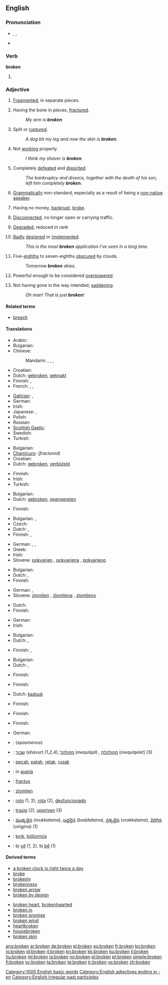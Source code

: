 {{wikipedia|Broken (disambiguation)}}
{{also|Broken}}
==English==

{{rank|follow|chance|happened|641|broken|trouble|die|arm}}

===Pronunciation===
* {{enPR|brōk'ən}}, {{IPA|/ˈbrəʊkən/}}, {{SAMPA|/"br@Uk@n/}}
* {{audio|en-us-broken.ogg|Audio (US)}}
*: {{rhymes|əʊkən}}

===Verb===
'''broken'''

# {{past participle of|[[break]]}}

===Adjective===
{{en-adj}}

# [[fragmented|Fragmented]], in separate pieces.
# {{qualifier|of a body part}} Having the bone in pieces, [[fractured]].
#: ''My arm is '''broken'''''
# {{qualifier|of skin}} Split or [[ruptured]].
#: ''A dog bit my leg and now the skin is '''broken'''.''
# Not [[working]] properly.
#: ''I think my shaver is '''broken'''.''
# Completely [[defeated]] and [[dispirited]].
#: ''The bankruptcy and divorce, together with the death of his son, left him completely '''broken'''.''
# {{pejorative|of language}} [[grammatical|Grammatically]] non-standard, especially as a result of being a [[non-native speaker]].
# Having no money, [[bankrupt]], [[broke]].
# {{qualifier|of an electronic connection}} [[disconnected|Disconnected]], no longer open or carrying traffic.
# {{rfv-sense}} [[degraded|Degraded]], reduced in rank
# {{software|informal}} [[badly|Badly]] [[designed]] or [[implemented]].
#: ''This is the most '''broken''' application I've seen in a long time.''
# {{meteorology|of the sky}} Five-[[eighth]]s to seven-eighths [[obscure|obscured]] by clouds.
#: ''Tomorrow '''broken''' skies.''
# {{sports|and|gaming|of a tactic or option}} Powerful enough to be considered [[overpowered]].
# {{colloquial|US|of a situation}} Not having gone in the way intended; [[saddening]].
#: ''Oh man! That is just '''broken'''!''

====Related terms====
* [[breach]]

====Translations====
{{trans-top|fragmented}}
* Arabic: {{t|ar|مكسور|tr=maksuur}}
* Bulgarian: {{t|bg|счупен}}
* Chinese:
*: Mandarin: {{t|cmn|破碎|tr=pòsuì|sc=Hani}},  {{qualifier|+ -的 -de}} {{t|cmn|打破 dǎpò|sc=Hani}},  {{t-|cmn|壞|sc=Hani}},  {{t-|cmn|坏|tr=huài|sc=Hani}}
* Croatian: {{t|hr|razbijen}}
* Dutch: [[gebroken]], [[geknakt]]
* Finnish: {{t+|fi|rikki}}, {{t-|fi|hajalla}}
* French: {{t+|fr|cassé}},  {{t+|fr|brisé}},  {{t+|fr|rompu}}
{{trans-mid}}
* [[Galician]]: {{t-|gl|crebado|xs=Galician}}, {{t-|gl|quebrado|xs=Galician}}
* German: {{t+|de|gebrochen}}
* Irish: {{t-|ga|briste|xs=Irish}}
* Japanese: {{t|ja|壊れた|tr=kowareta}},  {{t|ja|割れた|tr=wareta}}
* Polish: {{t|pl|połamany}}
* Russian: {{t|ru|сломанный|tr=slómannyj}}
* [[Scottish Gaelic]]: {{t-|gd|briste|xs=Scottish Gaelic}}
* Swedish: {{t|sv|bruten}}
* Turkish: {{t+|tr|kırık}}
{{trans-bottom}}

{{trans-top|having the bone in pieces, fractured}}
* Bulgarian: {{t|bg|счупен}}
* [[Chamicuro]]: {{tø|ccc|katsala'taka}} (''fractured'')
* Croatian: {{t|hr|slomljen}}
* Dutch: [[gebroken]], [[verbijzeld]]
{{trans-mid}}
* Finnish: {{t-|fi|murtunut}}
* Irish: {{t-|ga|briste|xs=Irish}}
* Turkish: {{t+|tr|kırık}}
{{trans-bottom}}

{{trans-top|of skin: split or ruptured}}
* Bulgarian: {{t|bg|разкъсан}}
* Dutch: [[gebroken]], [[opengereten]]
{{trans-mid}}
* Finnish: {{t+|fi|rikki}}
{{trans-bottom}}

{{trans-top|not working properly}}
* Bulgarian: {{t|bg|разбит}},  {{t|bg|повреден}}
* Czech: {{t-|cs|rozbitý|m}}
* Dutch: {{t+|nl|defect}}, {{t+|nl|kapot}}
* Finnish: {{t-|fi|rikkinäinen}}, {{t+|fi|rikki}}
{{trans-mid}}
* German: {{t+|de|gebrochen}}, {{t+|de|kaputt}},  {{t+|de|kaputt}}
* Greek: {{t+|el|χαλασμένος}}
* Irish: {{t-|ga|briste|xs=Irish}}
* Slovene: [[pokvarjen]] {{m}}, [[pokvarjena]] {{f}}, [[pokvarjeno]] {{n}}
{{trans-bottom}}

{{trans-top|completely defeated and dispirited}}
* Bulgarian: {{t|bg|съсипан}}
* Dutch: {{t+|nl|gebroken}}, {{t-|nl|gekraakt}}
* Finnish: {{t-|fi|murtunut}}
{{trans-mid}}
* German: {{t+|de|gebrochen}}, {{t+|de|zerstört}}
* Slovene: [[zlomljen]] {{m}}, [[zlomljena]] {{f}}, [[zlomljeno]] {{n}}
{{trans-bottom}}

{{trans-top|poorly spoken}}
* Dutch: {{t+|nl|gebroken}}
* Finnish: {{t-|fi|murrettu}}
{{trans-mid}}
* German: {{t+|de|gebrochen}}
* Irish: {{t-|ga|briste|xs=Irish}}
{{trans-bottom}}

{{trans-top|having no money}}
* Bulgarian: {{t|bg|разорен}}
* Dutch: {{t-|nl|gepluimd}}, {{t+|nl|blut}}
{{trans-mid}}
* Finnish: {{t-|fi|puhki}}, {{t+|fi|rahaton}}
{{trans-bottom}}

{{trans-top|disconnected}}
* Bulgarian: {{t|bg|прекъснат}}
* Dutch: {{t+|nl|afgebroken}}, {{t-|nl|verbroken}}
{{trans-mid}}
* Finnish: {{t|fi|katkennut}}
{{trans-bottom}}

{{trans-top|degraded, reduced in rank}}
* Finnish: {{t-|fi|alennettu}}
{{trans-mid}}
{{trans-bottom}}

{{trans-top|of software: badly designed or implemented}}
* Dutch: [[kaduuk]]
{{trans-mid}}
* Finnish: {{t+|fi|surkea}}
{{trans-bottom}}

{{trans-top|meteorology: five eighths to seven eighths obscured by clouds}}
* Finnish: {{t-|fi|pilvisyys|alt=melko pilvinen}}
{{trans-mid}}
{{trans-bottom}}

{{trans-top|sports and gaming: a very powerful tactic}}
* Finnish: {{t-|fi|ratkaiseva}}
{{trans-mid}}
* German: {{t|de|unfair}}
{{trans-bottom}}

{{checktrans-top}}
* {{ttbc|Greek}}: {{t+|el|σπασμένος}} (''spasmenos'')
* {{ttbc|Hebrew}}: [[שבור]] (''shavur'') (1,2,4); [[מקולקל]] (''mequlqal'') {{m}}, [[מקולקלת]] (''mequlqelet'') {{f}} (3)
* {{ttbc|Indonesian}}: [[pecah]], [[patah]], [[retak]], [[rusak]]
* {{ttbc|Italian}}: in [[avaria]]
* {{ttbc|Latin}}: [[fractus]]
* {{ttbc|Slovene}}: [[zlomljen]]
{{trans-mid}}
* {{ttbc|Spanish}}: [[roto]] {{m}} (1, 2), [[rota]] {{f}} (2), [[desfuncionado]]
* {{ttbc|Swedish}}: [[trasig]] (2), [[uppriven]] (3)
* {{ttbc|Telugu}}: [[ముక్కలైన]] (''mukkalaina''), [[బద్దలైన]] (''baddalaina''), [[వ్రక్కలైన]] (''vrakkalaina''), [[విరిగిన]] (''virigina'') (1)
* {{ttbc|Turkish}}: [[kırık]], [[bölünmüş]]
* {{ttbc|Vietnamese}}: bị [[vỡ]] (1, 2), bị [[bể]] (1)
{{trans-bottom}}

====Derived terms====
{{top2}}
* [[a broken clock is right twice a day]]
* [[broke]]
* [[brokenly]]
* [[brokenness]]
* [[broken arrow]]
* [[broken by design]]
{{mid2}}
* [[broken heart]], [[brokenhearted]]
* [[broken in]]
* [[broken promise]]
* [[broken wind]]
* [[heartbroken]]
* [[housebroken]]
* [[broken skin]]
{{bottom}}

[[Category:1000 English basic words]]
[[Category:English adjectives ending in -en]]
[[Category:English irregular past participles]]

[[ang:broken]]
[[ar:broken]]
[[de:broken]]
[[el:broken]]
[[es:broken]]
[[fr:broken]]
[[ko:broken]]
[[io:broken]]
[[id:broken]]
[[it:broken]]
[[kn:broken]]
[[kk:broken]]
[[ku:broken]]
[[li:broken]]
[[hu:broken]]
[[ml:broken]]
[[ja:broken]]
[[no:broken]]
[[pl:broken]]
[[pt:broken]]
[[simple:broken]]
[[fi:broken]]
[[sv:broken]]
[[ta:broken]]
[[te:broken]]
[[tr:broken]]
[[vo:broken]]
[[zh:broken]]